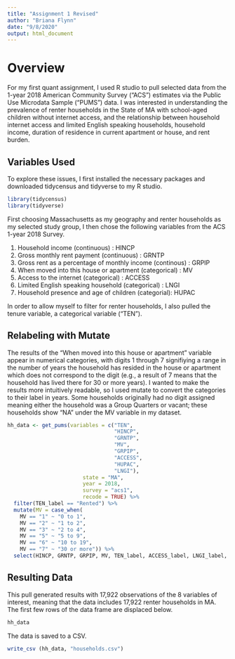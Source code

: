---
title: "Assignment 1 Revised"
author: "Briana Flynn"
date: "9/8/2020"
output: html_document
---
# Overview

For my first quant assignment, I used R studio to pull selected data from the 1-year 2018 American Community Survey ("ACS") estimates via the Public Use Microdata Sample ("PUMS") data. I was interested in understanding the prevalence of renter households in the State of MA with school-aged children without internet access, and the relationship between household internet access and limited English speaking households, household income, duration of residence in current apartment or house, and rent burden.  

## Variables Used

To explore these issues, I first installed the necessary packages and downloaded tidycensus and tidyverse to my R studio. 

```{r tidycensus, message=FALSE, warning=FALSE}
library(tidycensus)
library(tidyverse)
```

First choosing Massachusetts as my geography and renter households as my selected study group, I then chose the following variables from the ACS 1-year 2018 Survey.

  1. Household income (continuous) : HINCP
  2. Gross monthly rent payment (continuous) : GRNTP
  3. Gross rent as a percentage of monthly income (continous) : GRPIP
  4. When moved into this house or apartment (categorical) : MV
  5. Access to the internet (categorical) : ACCESS
  6. Limited English speaking household (categorical) : LNGI
  7. Household presence and age of children (categorial): HUPAC

In order to allow myself to filter for renter households, I also pulled the tenure variable, a categorical variable ("TEN").

## Relabeling with Mutate

The results of the "When moved into this house or apartment" variable appear in numerical categories, with digits 1 through 7 signifiying a range in the number of years the household has resided in the house or apartment which does not correspond to the digit (e.g., a result of 7 means that the household has lived there for 30 or more years). I wanted to make the results more intuitively readable, so I used mutate to convert the categories to their label in years. Some households originally had no digit assigned meaning either the household was a Group Quarters or vacant; these households show "NA" under the MV variable in my dataset. 

```{r load household-level data, results = 'hide'}
hh_data <- get_pums(variables = c("TEN", 
                                  "HINCP",
                                  "GRNTP",
                                  "MV", 
                                  "GRPIP", 
                                  "ACCESS",
                                  "HUPAC",
                                  "LNGI"),
                        state = "MA",
                        year = 2018, 
                        survey = "acs1",
                        recode = TRUE) %>%
  filter(TEN_label == "Rented") %>%
  mutate(MV = case_when(
    MV == "1" ~ "0 to 1",
    MV == "2" ~ "1 to 2",
    MV == "3" ~ "2 to 4",
    MV == "5" ~ "5 to 9",
    MV == "6" ~ "10 to 19",
    MV == "7" ~ "30 or more")) %>%
  select(HINCP, GRNTP, GRPIP, MV, TEN_label, ACCESS_label, LNGI_label, HUPAC_label)

```

## Resulting Data

This pull generated results with 17,922 observations of the 8 variables of interest, meaning that the data includes 17,922 renter households in MA. The first few rows of the data frame are displaced below. 

```{r load household-level data display}
hh_data
```

The data is saved to a CSV. 

```{r save dataframes as csv}
write_csv (hh_data, "households.csv")
```
